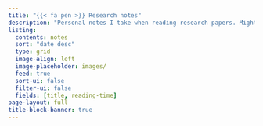 ```yaml
---
title: "{{< fa pen >}} Research notes"
description: "Personal notes I take when reading research papers. Might not be very useful. :)"
listing:
  contents: notes
  sort: "date desc"
  type: grid
  image-align: left
  image-placeholder: images/
  feed: true
  sort-ui: false
  filter-ui: false
  fields: [title, reading-time]
page-layout: full
title-block-banner: true
---
```



